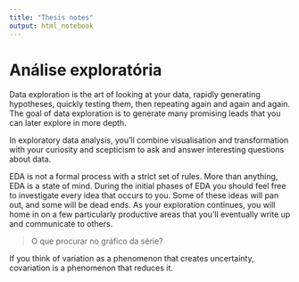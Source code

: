```yaml
---
title: "Thesis notes"
output: html_notebook
---
```


# Análise exploratória

Data exploration is the art of looking at your data, rapidly generating hypotheses, quickly testing them, then repeating again and again and again. The goal of data exploration is to generate many promising leads that you can later explore in more depth.

In exploratory data analysis, you’ll combine visualisation and transformation with your curiosity and scepticism to ask and answer interesting questions about data.

EDA is not a formal process with a strict set of rules. More than anything, EDA is a state of mind. During the initial phases of EDA you should feel free to investigate every idea that occurs to you. Some of these ideas will pan out, and some will be dead ends. As your exploration continues, you will home in on a few particularly productive areas that you’ll eventually write up and communicate to others.

> O que procurar no gráfico da série?

If you think of variation as a phenomenon that creates uncertainty, covariation is a phenomenon that reduces it.
